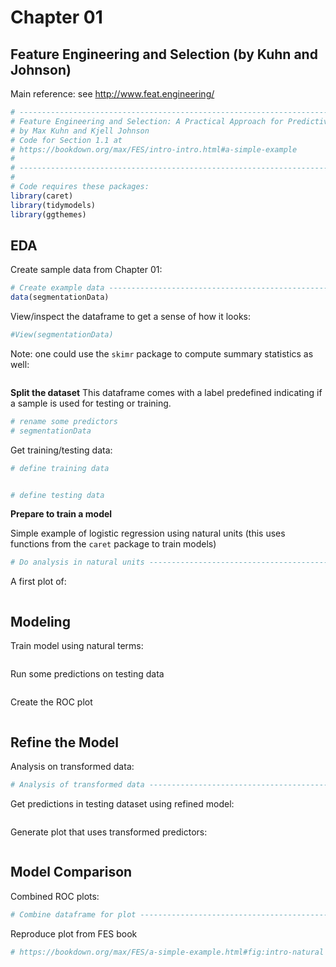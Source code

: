 # Chapter 01

## Feature Engineering and Selection (by Kuhn and Johnson)

Main reference: see <http://www.feat.engineering/>

```r
# ------------------------------------------------------------------------------
# Feature Engineering and Selection: A Practical Approach for Predictive Models
# by Max Kuhn and Kjell Johnson
# Code for Section 1.1 at
# https://bookdown.org/max/FES/intro-intro.html#a-simple-example
#
# ------------------------------------------------------------------------------
# 
# Code requires these packages: 
library(caret)
library(tidymodels)
library(ggthemes)
```

## EDA

Create sample data from Chapter 01:

```r
# Create example data ----------------------------------------------------------
data(segmentationData)
```

View/inspect the dataframe to get a sense of how it looks:

```r
#View(segmentationData)
```

Note: one could use the `skimr` package to compute summary statistics as well: 

```r

```



**Split the dataset**
This dataframe comes with a label predefined indicating if a sample is used for testing or training.


```r
# rename some predictors
# segmentationData

```

Get training/testing data: 

```r
# define training data


# define testing data

```



**Prepare to train a model**

Simple example of logistic regression using natural units (this uses functions from the `caret` package to train models)

```r
# Do analysis in natural units -------------------------------------------------

```


A first plot of: 

```r

```


## Modeling


Train model using natural terms: 


```r

```

Run some predictions on testing data

```r

```



Create the ROC plot

```r

```

## Refine the Model

Analysis on transformed data:

```r
# Analysis of transformed data -------------------------------------------------

```


Get predictions in testing dataset using refined model:

```r

```

Generate plot that uses transformed predictors:

```r

```

## Model Comparison 

Combined ROC plots: 


```r
# Combine dataframe for plot -------------------------------------------------------------

```

Reproduce plot from FES book

```r
# https://bookdown.org/max/FES/a-simple-example.html#fig:intro-natural

```

